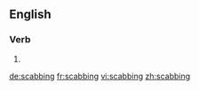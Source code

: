 ==English==

===Verb===
{{head|en}}

# {{present participle of|scab|lang=en}}

[[de:scabbing]]
[[fr:scabbing]]
[[vi:scabbing]]
[[zh:scabbing]]